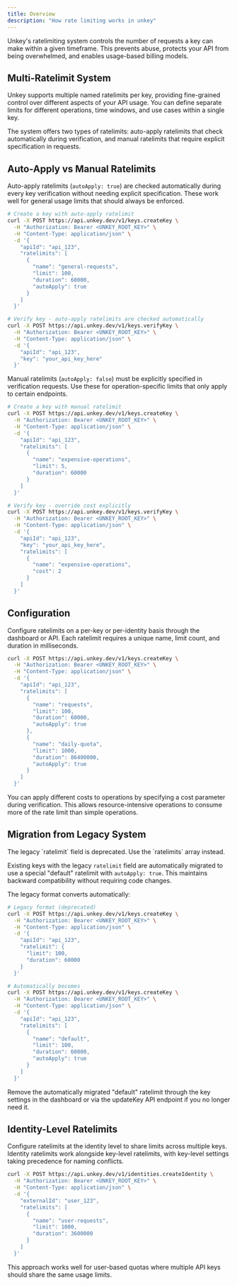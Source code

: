 ```yaml
---
title: Overview
description: "How rate limiting works in unkey"
---
```


Unkey's ratelimiting system controls the number of requests a key can make within a given timeframe. This prevents abuse, protects your API from being overwhelmed, and enables usage-based billing models.

## Multi-Ratelimit System

Unkey supports multiple named ratelimits per key, providing fine-grained control over different aspects of your API usage. You can define separate limits for different operations, time windows, and use cases within a single key.

The system offers two types of ratelimits: auto-apply ratelimits that check automatically during verification, and manual ratelimits that require explicit specification in requests.

## Auto-Apply vs Manual Ratelimits

Auto-apply ratelimits (`autoApply: true`) are checked automatically during every key verification without needing explicit specification. These work well for general usage limits that should always be enforced.

```bash
# Create a key with auto-apply ratelimit
curl -X POST https://api.unkey.dev/v1/keys.createKey \
  -H "Authorization: Bearer <UNKEY_ROOT_KEY>" \
  -H "Content-Type: application/json" \
  -d '{
    "apiId": "api_123",
    "ratelimits": [
      {
        "name": "general-requests",
        "limit": 100,
        "duration": 60000,
        "autoApply": true
      }
    ]
  }'
```

```bash
# Verify key - auto-apply ratelimits are checked automatically
curl -X POST https://api.unkey.dev/v1/keys.verifyKey \
  -H "Authorization: Bearer <UNKEY_ROOT_KEY>" \
  -H "Content-Type: application/json" \
  -d '{
    "apiId": "api_123",
    "key": "your_api_key_here"
  }'
```

Manual ratelimits (`autoApply: false`) must be explicitly specified in verification requests. Use these for operation-specific limits that only apply to certain endpoints.

```bash
# Create a key with manual ratelimit
curl -X POST https://api.unkey.dev/v1/keys.createKey \
  -H "Authorization: Bearer <UNKEY_ROOT_KEY>" \
  -H "Content-Type: application/json" \
  -d '{
    "apiId": "api_123",
    "ratelimits": [
      {
        "name": "expensive-operations",
        "limit": 5,
        "duration": 60000
      }
    ]
  }'
```

```bash
# Verify key - override cost explicitly
curl -X POST https://api.unkey.dev/v1/keys.verifyKey \
  -H "Authorization: Bearer <UNKEY_ROOT_KEY>" \
  -H "Content-Type: application/json" \
  -d '{
    "apiId": "api_123",
    "key": "your_api_key_here",
    "ratelimits": [
      {
        "name": "expensive-operations",
        "cost": 2
      }
    ]
  }'
```

## Configuration

Configure ratelimits on a per-key or per-identity basis through the dashboard or API. Each ratelimit requires a unique name, limit count, and duration in milliseconds.

```bash
curl -X POST https://api.unkey.dev/v1/keys.createKey \
  -H "Authorization: Bearer <UNKEY_ROOT_KEY>" \
  -H "Content-Type: application/json" \
  -d '{
    "apiId": "api_123",
    "ratelimits": [
      {
        "name": "requests",
        "limit": 100,
        "duration": 60000,
        "autoApply": true
      },
      {
        "name": "daily-quota",
        "limit": 1000,
        "duration": 86400000,
        "autoApply": true
      }
    ]
  }'
```

You can apply different costs to operations by specifying a cost parameter during verification. This allows resource-intensive operations to consume more of the rate limit than simple operations.

## Migration from Legacy System

<Note>
The legacy `ratelimit` field is deprecated. Use the `ratelimits` array instead.
</Note>

Existing keys with the legacy `ratelimit` field are automatically migrated to use a special "default" ratelimit with `autoApply: true`. This maintains backward compatibility without requiring code changes.

The legacy format converts automatically:

```bash
# Legacy format (deprecated)
curl -X POST https://api.unkey.dev/v1/keys.createKey \
  -H "Authorization: Bearer <UNKEY_ROOT_KEY>" \
  -H "Content-Type: application/json" \
  -d '{
    "apiId": "api_123",
    "ratelimit": {
      "limit": 100,
      "duration": 60000
    }
  }'

# Automatically becomes
curl -X POST https://api.unkey.dev/v1/keys.createKey \
  -H "Authorization: Bearer <UNKEY_ROOT_KEY>" \
  -H "Content-Type: application/json" \
  -d '{
    "apiId": "api_123",
    "ratelimits": [
      {
        "name": "default",
        "limit": 100,
        "duration": 60000,
        "autoApply": true
      }
    ]
  }'
```

Remove the automatically migrated "default" ratelimit through the key settings in the dashboard or via the updateKey API endpoint if you no longer need it.

## Identity-Level Ratelimits

Configure ratelimits at the identity level to share limits across multiple keys. Identity ratelimits work alongside key-level ratelimits, with key-level settings taking precedence for naming conflicts.

```bash
curl -X POST https://api.unkey.dev/v1/identities.createIdentity \
  -H "Authorization: Bearer <UNKEY_ROOT_KEY>" \
  -H "Content-Type: application/json" \
  -d '{
    "externalId": "user_123",
    "ratelimits": [
      {
        "name": "user-requests",
        "limit": 1000,
        "duration": 3600000
      }
    ]
  }'
```

This approach works well for user-based quotas where multiple API keys should share the same usage limits.
